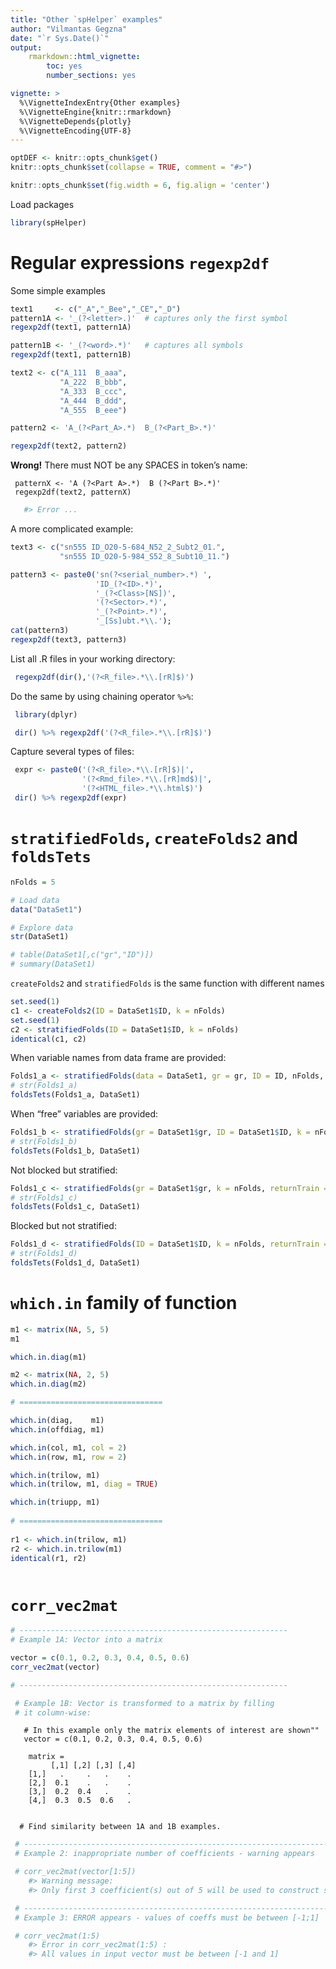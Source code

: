 ```yaml
---
title: "Other `spHelper` examples"
author: "Vilmantas Gegzna"
date: "`r Sys.Date()`"
output:
    rmarkdown::html_vignette: 
        toc: yes
        number_sections: yes

vignette: >
  %\VignetteIndexEntry{Other examples}
  %\VignetteEngine{knitr::rmarkdown}
  %\VignetteDepends{plotly}
  %\VignetteEncoding{UTF-8}
---
```

```r
optDEF <- knitr::opts_chunk$get()
knitr::opts_chunk$set(collapse = TRUE, comment = "#>")

knitr::opts_chunk$set(fig.width = 6, fig.align = 'center')
```

Load packages

```r
library(spHelper)


```
Regular expressions `regexp2df`
===============================

Some simple examples
```r
text1     <- c("_A","_Bee","_CE","_D")
pattern1A <- '_(?<letter>.)'  # captures only the first symbol
regexp2df(text1, pattern1A)

pattern1B <- '_(?<word>.*)'   # captures all symbols
regexp2df(text1, pattern1B)

text2 <- c("A_111  B_aaa",
           "A_222  B_bbb",
           "A_333  B_ccc",
           "A_444  B_ddd",
           "A_555  B_eee")

pattern2 <- 'A_(?<Part_A>.*)  B_(?<Part_B>.*)'

regexp2df(text2, pattern2)
```

**Wrong!** There must NOT be any SPACES in token's name:
```
 patternX <- 'A (?<Part A>.*)  B (?<Part B>.*)'
 regexp2df(text2, patternX)
```
```r
   #> Error ...
```
A more complicated example:
```r
text3 <- c("sn555 ID_O20-5-684_N52_2_Subt2_01.",
           "sn555 ID_O20-5-984_S52_8_Subt10_11.")

pattern3 <- paste0('sn(?<serial_number>.*) ',
                   'ID_(?<ID>.*)',
                   '_(?<Class>[NS])',
                   '(?<Sector>.*)',
                   '_(?<Point>.*)',
                   '_[Ss]ubt.*\\.');
cat(pattern3)
regexp2df(text3, pattern3)
```

List all .R files in your working directory:
```r
 regexp2df(dir(),'(?<R_file>.*\\.[rR]$)')
```

Do the same by using chaining operator `%>%`:
```r
 library(dplyr)

 dir() %>% regexp2df('(?<R_file>.*\\.[rR]$)')
```

Capture several types of files:
```r
 expr <- paste0('(?<R_file>.*\\.[rR]$)|',
                '(?<Rmd_file>.*\\.[rR]md$)|',
                '(?<HTML_file>.*\\.html$)')
 dir() %>% regexp2df(expr) 
```



`stratifiedFolds`, `createFolds2` and `foldsTets`
================================================

```r
nFolds = 5

# Load data
data("DataSet1")

# Explore data
str(DataSet1)

# table(DataSet1[,c("gr","ID")])
# summary(DataSet1)
```

`createFolds2` and `stratifiedFolds` is the same function with different names
```r
set.seed(1)
c1 <- createFolds2(ID = DataSet1$ID, k = nFolds)
set.seed(1)
c2 <- stratifiedFolds(ID = DataSet1$ID, k = nFolds)
identical(c1, c2)
```

When variable names from data frame are provided:
```r
Folds1_a <- stratifiedFolds(data = DataSet1, gr = gr, ID = ID, nFolds, returnTrain = FALSE)
# str(Folds1_a)
foldsTets(Folds1_a, DataSet1)

```

When "free" variables are provided:
```r
Folds1_b <- stratifiedFolds(gr = DataSet1$gr, ID = DataSet1$ID, k = nFolds, returnTrain = FALSE)
# str(Folds1_b)
foldsTets(Folds1_b, DataSet1)
```

Not blocked but stratified:
```r
Folds1_c <- stratifiedFolds(gr = DataSet1$gr, k = nFolds, returnTrain = FALSE)
# str(Folds1_c)
foldsTets(Folds1_c, DataSet1)
```

Blocked but not stratified:
```r
Folds1_d <- stratifiedFolds(ID = DataSet1$ID, k = nFolds, returnTrain = FALSE)
# str(Folds1_d)
foldsTets(Folds1_d, DataSet1)

```

`which.in` family of function 
==============================

```r
m1 <- matrix(NA, 5, 5)
m1

which.in.diag(m1)

m2 <- matrix(NA, 2, 5)
which.in.diag(m2)

# ================================

which.in(diag,    m1)
which.in(offdiag, m1)

which.in(col, m1, col = 2)
which.in(row, m1, row = 2)

which.in(trilow, m1)
which.in(trilow, m1, diag = TRUE)

which.in(triupp, m1)
 
# ================================
 
r1 <- which.in(trilow, m1)
r2 <- which.in.trilow(m1)
identical(r1, r2)
 
```

`corr_vec2mat`
==================

```r
# ------------------------------------------------------------
# Example 1A: Vector into a matrix

vector = c(0.1, 0.2, 0.3, 0.4, 0.5, 0.6)
corr_vec2mat(vector)

# ------------------------------------------------------------

 # Example 1B: Vector is transformed to a matrix by filling
 # it column-wise:
```

```
   # In this example only the matrix elements of interest are shown""
   vector = c(0.1, 0.2, 0.3, 0.4, 0.5, 0.6)
  
    matrix =
         [,1] [,2] [,3] [,4]
    [1,]   .     .   .    .
    [2,]  0.1    .   .    .
    [3,]  0.2  0.4   .    .
    [4,]  0.3  0.5  0.6   .
  
  
  # Find similarity between 1A and 1B examples.
```
 
```r
 # ---------------------------------------------------------------------
 # Example 2: inappropriate number of coefficients - warning appears

 # corr_vec2mat(vector[1:5])
    #> Warning message:
    #> Only first 3 coefficient(s) out of 5 will be used to construct symmetric matrix with 3 rows.

 # --------------------------------------------------------------------
 # Example 3: ERROR appears - values of coeffs must be between [-1;1]

 # corr_vec2mat(1:5)
    #> Error in corr_vec2mat(1:5) :
    #> All values in input vector must be between [-1 and 1]

```

